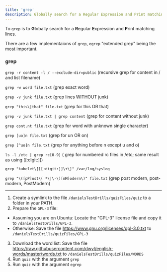 ```yaml
---
title: 'grep'
description: Globally search for a Regular Expression and Print matching lines.
---
```


To `grep` is to **G**lobally search for a **R**egular **E**xpression and **P**rint matching lines.

There are a few implementaions of `grep`, `egrep` "extended grep" being the most important.



### grep

`grep -r content -l / --exclude-dir=public` (recursive grep for content in / and list filename)

`grep -w word file.txt` (grep exact word)

`grep -v junk file.txt` (grep lines WITHOUT junk)

`grep "this\|that" file.txt` (grep for this OR that)

`grep -v junk file.txt | grep content` (grep for content without junk)

`grep cont.nt file.txt` (grep for word with unknown single character)

`grep [uo]n file.txt` (grep for un OR on)

`grep [^uo]n file.txt` (grep for anything before n except u and o)

`ls -l /etc | grep rc[0-9]` ( grep for numbered rc files in /etc; same result as using [[:digit:]])

`grep "kubelet\[[[:digit:]]\+\]" /var/log/syslog`

`grep "\([pP]ost\( *\|\-\)[mM]odern\)" file.txt` (grep post modern, post-modern, PostModern)

---

1. Create a symlink to the file `/danielsTestDrills/quizFiles/quiz` to a folder in your PATH.
2. Prepare the `GPL-3` file:
  - Assuming you are on Ubuntu:
    Locate the "GPL-3" license file and copy it to `/danielsTestDrills/GPL-3`.
  - Otherwise: 
    Save the file https://www.gnu.org/licenses/gpl-3.0.txt to `/danielsTestDrills/quizFiles/GPL-3`
3. Download the word list:
  Save the file https://raw.githubusercontent.com/dwyl/english-words/master/words.txt to `/danielsTestDrills/quizFiles/WORDS`
4. Run `quiz` with the argument `grep`
5. Run `quiz` with the argument `egrep`

